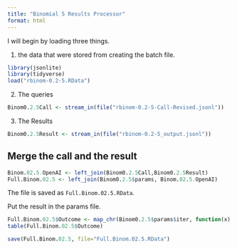 ```yaml
---
title: "Binomial 5 Results Processor"
format: html
---
```


I will begin by loading three things.  

1. the data that were stored from creating the batch file.

```r
library(jsonlite)
library(tidyverse)
load("rbinom-0.2-5.RData")
```

2. The queries

```r
Binom0.2.5Call <- stream_in(file("rbinom-0.2-5-Call-Revised.jsonl"))
```

3. The Results

```r
Binom0.2.5Result <- stream_in(file("rbinom-0.2-5_output.jsonl"))
```

## Merge the call and the result

```r
Binom.02.5.OpenAI <- left_join(Binom0.2.5Call,Binom0.2.5Result)
Full.Binom.02.5 <- left_join(Binom0.2.5$params, Binom.02.5.OpenAI)
```

The file is saved as `Full.Binom.02.5.RData`.

Put the result in the params file.

```r
Full.Binom.02.5$Outcome <- map_chr(Binom0.2.5$params$iter, function(x) { unlist(Binom0.2.5Result$response$body$choices[[x]][[2]][2]) })
table(Full.Binom.02.5$Outcome)
```

```r
save(Full.Binom.02.5, file="Full.Binom.02.5.RData")
```

